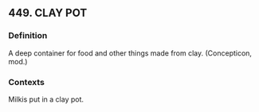 ## 449. CLAY POT
### Definition
A deep container for food and other things made from clay. (Concepticon, mod.)

### Contexts
Milkis put in a clay pot.

